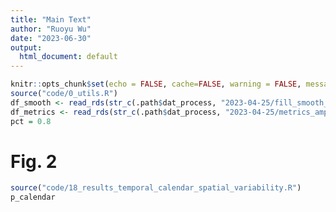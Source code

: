 ```yaml
---
title: "Main Text"
author: "Ruoyu Wu"
date: "2023-06-30"
output:
  html_document: default
---
```


```r
knitr::opts_chunk$set(echo = FALSE, cache=FALSE, warning = FALSE, message = FALSE)
source("code/0_utils.R")
df_smooth <- read_rds(str_c(.path$dat_process, "2023-04-25/fill_smooth_offset.rds"))
df_metrics <- read_rds(str_c(.path$dat_process, "2023-04-25/metrics_amplitude.rds"))
pct = 0.8
```

<!-- # Fig. 1 -->
<!-- ```{r metrics-fig, fig.cap="Summary of 11 fungal spore metrics. The annotation of 11 fungal spore metrics (A). Orange indicates metrics defined in ecological approach, while dark red indicates metrics defined in public health approach. Each box represents the interquartile range (IQR) of each metric, with the median value indicated by the line inside. Whiskers extend to the minimum and maximum values within 1.5 times the IQR, while points beyond the whiskers are considered outliers. Phenology metrics are presented in Day of Year (DOY) format (C), while magnitude metrics are displayed in a natural logarithm-transformed scale (B) (D).", fig.height=11, fig.width=11} -->
<!-- source("code/8g_explore_summary_metrics.R") -->
<!-- p_metrics -->
<!-- ``` -->

# Fig. 2
```r
source("code/18_results_temporal_calendar_spatial_variability.R")
p_calendar
```

<!-- # Fig. 3 -->
<!-- ```{r trend-fig, fig.width=11, fig.height=11*0.8, fig.cap="Temporal trends of 8 fungal spore metrics across all the stations (continental level). Predicted slope from linear mixed effects models across stations of year against the sos (A), sas (B), los (C), las (D), amplitude (E), peak (F), AIn (G), and ASIn (H). Top row presents metrics defined in ecological method, while bottom row shows metrics defined in public health way. Points are individual years at individual stations. Solid lines indicate significant slope, while dashed lines indicate non-significant slope. Colorful lines are station-level trends. Point/line colors are stations. Shaded areas indicate the 95% CI of the fixed effect. Concentration metrics are transformed using the natural logarithm."} -->
<!-- source("code/19_results_lme_trend.R") -->
<!-- p_trend -->
<!-- ``` -->

<!-- # Fig. 4 -->
<!-- ```{r climate-fig, fig.height=13.5, fig.width=12, fig.cap="Temporal trends of 3 fungal spore metrics (individual station level) and their correlation with climate change. Linear trends over individual stations of the sas (A), peak (D), and AIn (F) and their significant correlation with climate change: advanced sas influenced by warming (B) and wetting (C), and drying's impacts on decreased peak (E) and AIn (G). Warm colors indicate increasing magnitude or earlier season and circle size is proportional to the years of data at each station. Crossed circles show the significance. Magnitude metrics are transformed using the natural logarithm."} -->
<!-- source("code/20_results_lm_climate.R") -->
<!-- p_climate -->
<!-- ``` -->
